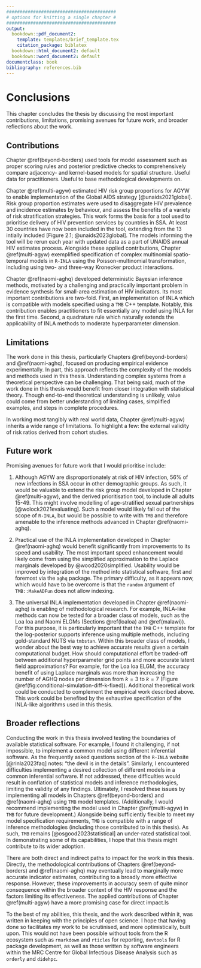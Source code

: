 ```yaml
---
#########################################
# options for knitting a single chapter #
#########################################
output:
  bookdown::pdf_document2:
    template: templates/brief_template.tex
    citation_package: biblatex
  bookdown::html_document2: default
  bookdown::word_document2: default
documentclass: book
bibliography: references.bib
---
```


# Conclusions {#conclusions}
\adjustmtc
\markboth{Conclusions}{}
<!-- For PDF output, include these two LaTeX commands after unnumbered chapter headings, otherwise the mini table of contents and the running header will show the previous chapter -->

<!-- JWE: Minor corrections often involve (1) fixing typos, (2) clarifying things, (3) elaborating on the contributions to science and implications of the PhD in the conclusions chapter [by far the most common point of examiner feedback] -->

This chapter concludes the thesis by discussing the most important contributions, limitations, promising avenues for future work, and broader reflections about the work.

## Contributions

Chapter \@ref(beyond-borders) used tools for model assessment such as proper scoring rules and posterior predictive checks to comprehensively compare adjacency- and kernel-based models for spatial structure.
Useful data for practitioners.
Useful to base methodological developments on.

Chapter \@ref(multi-agyw) estimated HIV risk group proportions for AGYW to enable implementation of the Global AIDS strategy [@unaids2021global].
Risk group proportion estimates were used to disaggregate HIV prevalence and incidence estimates by behaviour, and assess the benefits of a variety of risk stratification strategies.
This work forms the basis for a tool used to prioritise delivery of HIV prevention services by countries in SSA.
At least 30 countries have now been included in the tool, extending from the 13 intially included [Figure 2.1; @unaids2023global].
The models informing the tool will be rerun each year with updated data as a part of UNAIDS annual HIV estimates process.
Alongside these applied contributions, Chapter \@ref(multi-agyw) exemplified specification of complex multinomial spatio-temporal models in `R-INLA` using the Poisson-multinomial transformation, including using two- and three-way Kronecker product interactions.

Chapter \@ref(naomi-aghq) developed deterministic Bayesian inference methods, motivated by a challenging and practically important problem in evidence synthesis for small-area estimation of HIV indicators.
Its most important contributions are two-fold.
First, an implementation of INLA which is compatible with models specified using a `TMB` C++ template.
Notably, this contribution enables practitioners to fit essentially any model using INLA for the first time.
Second, a quadrature rule which naturally extends the applicability of INLA methods to moderate hyperparameter dimension.

## Limitations

The work done in this thesis, particularly Chapters \@ref(beyond-borders) and \@ref(naomi-aghq), focused on producing empirical evidence experimentally.
In part, this approach reflects the complexity of the models and methods used in this thesis.
Understanding complex systems from a theoretical perspective can be challenging.
That being said, much of the work done in this thesis would benefit from closer integration with statistical theory.
Though end-to-end theoretical understanding is unlikely, value could come from better understanding of limiting cases, simplified examples, and steps in complete procedures.

In working most tangibly with real world data, Chapter \@ref(multi-agyw) inherits a wide range of limitations.
To highlight a few:
the external validity of risk ratios derived from cohort studies.

## Future work

Promising avenues for future work that I would prioritise include:

1. Although AGYW are disproportionately at risk of HIV infection, 56% of new infections in SSA occur in other demographic groups.
As such, it would be valuable to extend the risk group model developed in Chapter \@ref(multi-agyw), and the derived prioritisation tool, to include all adults 15-49.
This might involve modelling of age-stratified sexual partnerships [@wolock2021evaluating].
Such a model would likely fall out of the scope of `R-INLA`, but would be possible to write with `TMB` and therefore amenable to the inference methods advanced in Chapter \@ref(naomi-aghq).

2. Practical use of the INLA implementation developed in Chapter \@ref(naomi-aghq) would benefit significantly from improvements to its speed and usability.
The most important speed enhancement would likely come from using the simplified approximation to the Laplace marginals developed by @wood2020simplified.
Usability would be improved by integration of the method into statistical software, first and foremost via the `aghq` package.
The primary difficulty, as it appears now, which would have to be overcome is that the `random` argument of `TMB::MakeADFun` does not allow indexing.

3. The universal INLA implementation developed in Chapter \@ref(naomi-aghq) is enabling of methodological research.
For example, INLA-like methods can now be tested for a broader class of models, such as the Loa loa and Naomi ELGMs (Sections \@ref(loaloa) and \@ref(malawi)).
For this purpose, it is particularly important that the `TMB` C++ template for the log-posterior supports inference using multiple methods, including gold-standard NUTS via `tmbstan`.
Within this broader class of models, I wonder about the best way to achieve accurate results given a certain computational budget.
How should computational effort be traded-off between additional hyperparameter grid points and more accurate latent field approximations?
For example, for the Loa loa ELGM, the accuracy benefit of using Laplace marginals was more than increasing the number of AGHQ nodes per dimension from $k = 3$ to $k = 7$ (Figure \@ref(fig:conditional-simulation-diff-k-fixed)).
Additional theoretical work could be conducted to complement the empirical work described above.
This work could be benefited by the exhaustive specification of the INLA-like algorithms used in this thesis.

## Broader reflections

Conducting the work in this thesis involved testing the boundaries of available statistical software.
For example, I found it challenging, if not impossible, to implement a common model using different inferential software.
As the frequently asked questions section of the `R-INLA` website [@rinla2023faq] notes: "the devil is in the details".
Similarly, I encountered difficulties implementing a desired collection of different models in a common inferential software.
If not addressed, these difficulties would result in conflation of statistical models and inference methodologies, limiting the validity of any findings.
Ultimately, I resolved these issues by implementing all models in Chapters \@ref(beyond-borders) and \@ref(naomi-aghq) using `TMB` model templates.
(Additionally, I would recommend implementing the model used in Chapter \@ref(multi-agyw) in `TMB` for future development.)
Alongside being sufficiently flexible to meet my model specification requirements, `TMB` is compatible with a range of inference methodologies (including those contributed to in this thesis).
As such, `TMB` remains [@osgood2023statistical] an under-rated statistical tool.
In demonstrating some of its capabilities, I hope that this thesis might contribute to its wider adoption.

There are both direct and indirect paths to impact for the work in this thesis.
Directly, the methodological contributions of Chapters \@ref(beyond-borders) and \@ref(naomi-aghq) may eventually lead to marginally more accurate indicator estimates, contributing to a broadly more effective response.
However, these improvements in accuracy seem of quite minor consequence within the broader context of the HIV response and the factors limiting its effectiveness.
The applied contributions of Chapter \@ref(multi-agyw) have a more promising case for direct impact.Is

To the best of my abilities, this thesis, and the work described within it, was written in keeping with the principles of open science.
I hope that having done so facilitates my work to be scrutinised, and more optimistically, built upon.
This would not have been possible without tools from the R ecosystem such as `rmarkdown` and `rticles` for reporting, `devtools` for R package development, as well as those written by software engineers within the MRC Centre for Global Infectious Disease Analysis such as `orderly` and `didehpc`.

<!-- Aims for HIV response going forward, and the surveillance capabilities needed to meet them. -->
<!-- Greater reliance on routine health system data. -->
<!-- It is not recommended to include HIV testing in nationally representative household surveys in low (<2%) HIV prevalence settings [@world2005guidelines]. -->
<!-- Patient-level HIV data systems [@world2017consolidated] and case-based surveillance (CBS). -->
<!-- Integration of HIV services with other health programs and strengthening of health systems. -->
